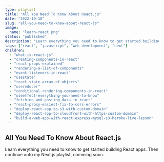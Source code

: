 ```yaml
---
type: playlist
title: "All You Need To Know About React.js"
date: "2022-10-18"
slug: "all-you-need-to-know-about-react-js"
image:
  name: "learn-react.png"
status: "published"
description: "Learn everything you need to know to get started building React apps."
tags: ["react", "javascript", "web development", "next"]
children:
  - "what-is-react-js"
  - "creating-components-in-react"
  - "react-props-explained"
  - "rendering-a-list-of-components"
  - "event-listeners-in-react"
  - "usestate"
  - "react-state-array-of-objects"
  - "usereducer"
  - "conditional-rendering-components-in-react"
  - "useeffect-everything-you-need-to-know"
  - "fetching-and-posting-data-in-react"
  - "react-proxy-easiest-fix-to-cors-errors"
  - "deploy-react-app-to-s3-with-custom-domain"
  - "deploy-react-app-to-cloudfront-with-https-custom-domain"
  - "build-a-web-app-with-react-express-mysql-s3-heroku-live-lesson"
---
```


## All You Need To Know About React.js

Learn everything you need to know to get started building React apps. Then continue onto my Next.js playlist, comming soon. 
